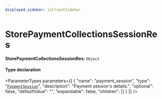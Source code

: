 ```yaml
---
displayed_sidebar: jsClientSidebar
---
```



# StorePaymentCollectionsSessionRes

 **StorePaymentCollectionsSessionRes**: `Object`

#### Type declaration

<ParameterTypes parameters={[
  {
    "name": "payment_session",
    "type": "[`PaymentSession`](../classes/internal.PaymentSession.mdx)",
    "description": "Payment session's details.",
    "optional": false,
    "defaultValue": "",
    "expandable": false,
    "children": []
  }
]} />

